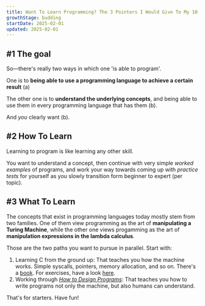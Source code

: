 ```yaml
---
title: Want To Learn Programming? The 3 Pointers I Would Give To My 10-Years-Ago Self 
growthStage: budding
startDate: 2025-02-01
updated: 2025-02-01
---
```


## #1 The goal

So—there's really two ways in which one 'is able to program'.

One is to **being able to use a programming language to achieve a certain result** (a)

The other one is to **understand the underlying concepts**, and being able to use them in every programming language that has them (b).

And _you_ clearly want (b).

## #2 How To Learn

Learning to program is like learning any other skill.

You want to understand a concept, then continue with very simple _worked examples_ of programs, and work your way towards coming up with _practice tests_ for yourself as you slowly transition form beginner to expert (per topic).

## #3 What To Learn

The concepts that exist in programming languages today mostly stem from two families. One of them view programming as the art of **manipulating a Turing Machine**, while the other one views progamming as the art of **manipulation expressions in the lambda calculus**.

Those are the two paths you want to pursue in parallel. Start with:

1. Learning C from the ground up: That teaches you how the machine works. Simple syscalls, pointers, memory allocation, and so on. There's a [book](https://www.amazon.com/Programming-Language-Prentice-Hall-Software/dp/0131103628). For exercises, have a look [here](https://42-cursus.gitbook.io/guide).
2. Working through [_How to Design Programs_](https://htdp.org/): That teaches you how to write programs not only the machine, but also humans can understand.

That's for starters. Have fun!
